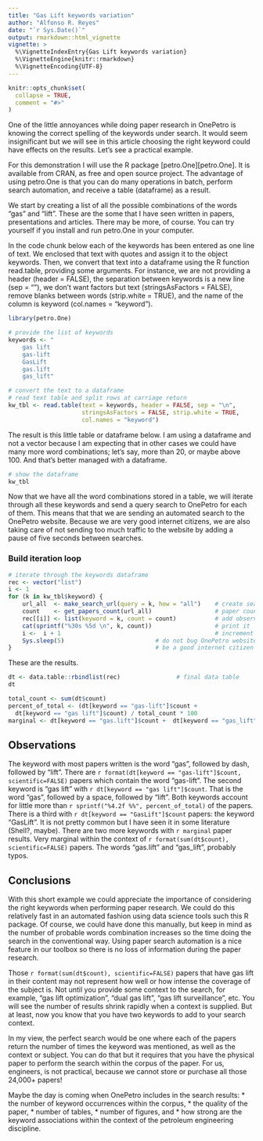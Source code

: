 ---
title: "Gas Lift keywords variation"
author: "Alfonso R. Reyes"
date: "`r Sys.Date()`"
output: rmarkdown::html_vignette
vignette: >
  %\VignetteIndexEntry{Gas Lift keywords variation}
  %\VignetteEngine{knitr::rmarkdown}
  %\VignetteEncoding{UTF-8}
---

```{r setup, include = FALSE}
knitr::opts_chunk$set(
  collapse = TRUE,
  comment = "#>"
)
```

One of the little annoyances while doing paper research in OnePetro is knowing the correct spelling of the keywords under search. It would seem insignificant but we will see in this article choosing the right keyword could have effects on the results. Let's see a practical example.

For this demonstration I will use the R package [petro.One][petro.One]. It is available from CRAN, as free and open source project. The advantage of using petro.One is that you can do many operations in batch, perform search automation, and receive a table (dataframe) as a result.

We start by creating a list of all the possible combinations of the words "gas" and "lift". These are the some that I have seen written in papers, presentations and articles. There may be more, of course. You can try yourself if you install and run petro.One in your computer.

In the code chunk below each of the keywords has been entered as one line of text. We enclosed that text with quotes and assign it to the object keywords. Then, we convert that text into a dataframe using the R function read.table, providing some arguments. For instance, we are not providing a header (header = FALSE), the separation between keywords is a new line (sep = "\n"), we don't want factors but text (stringsAsFactors = FALSE), remove blanks between words (strip.white = TRUE), and the name of the column is keyword (col.names = "keyword").

```{r}
library(petro.One)

# provide the list of keywords
keywords <- "    
    gas lift
    gas-lift
    GasLift
    gas.lift
    gas_lift"

# convert the text to a dataframe
# read text table and split rows at carriage return
kw_tbl <- read.table(text = keywords, header = FALSE, sep = "\n", 
                     stringsAsFactors = FALSE, strip.white = TRUE, 
                     col.names = "keyword")
```


The result is this little table or dataframe below. I am using a dataframe and not a vector because I am expecting that in other cases we could have many more word combinations; let's say, more than 20, or maybe above 100. And that's better managed with a dataframe.

```{r}
# show the dataframe
kw_tbl  
```

Now that we have all the word combinations stored in a table, we will iterate through all these keywords and send a query search to OnePetro for each of them. This means that that we are sending an automated search to the OnePetro website. Because we are very good internet citizens, we are also taking care of not sending too much traffic to the website by adding a pause of five seconds between searches.

### Build iteration loop

```{r rows.print = 20}
# iterate through the keywords dataframe
rec <- vector("list")
i <- 1
for (k in kw_tbl$keyword) {
    url_all  <- make_search_url(query = k, how = "all")    # create search query
    count    <- get_papers_count(url_all)                  # paper count
    rec[[i]] <- list(keyword = k, count = count)           # add observation
    cat(sprintf("%30s %5d \n", k, count))                  # print it
    i <-  i + 1                                            # increment counter
    Sys.sleep(5)                          # do not bug OnePetro website too much
}                                         # be a good internet citizen

```

These are the results.

```{r}
dt <- data.table::rbindlist(rec)                # final data table
dt
```

```{r, echo=FALSE}
total_count <- sum(dt$count)
percent_of_total <- (dt[keyword == "gas-lift"]$count +  
  dt[keyword == "gas lift"]$count) / total_count * 100
marginal <- dt[keyword == "gas.lift"]$count +  dt[keyword == "gas_lift"]$count
```


## Observations
The keyword with most papers written is the word "gas", followed by dash, followed by "lift". There are `r format(dt[keyword == "gas-lift"]$count, scientific=FALSE)` papers which contain the word "gas-lift". The second keyword is "gas lift" with `r dt[keyword == "gas lift"]$count`. That is the word "gas", followed by a space, followed by "lift". Both keywords account for little more than `r sprintf("%4.2f %%", percent_of_total)` of the papers. There is a third with `r dt[keyword == "GasLift"]$count` papers: the keyword "GasLift". It is not pretty common but I have seen it in some literature (Shell?, maybe). There are two more keywords with `r marginal` paper results. Very marginal within the context of `r format(sum(dt$count), scientific=FALSE)` papers. The words "gas.lift" and "gas_lift", probably typos.

## Conclusions
With this short example we could appreciate the importance of considering the right keywords when performing paper research. We could do this relatively fast in an automated fashion using data science tools such this R package. Of course, we could have done this manually, but keep in mind as the number of probable words combination increases so the time doing the search in the conventional way. Using paper search automation is a nice feature in our toolbox so there is no loss of information during the paper research.

Those `r format(sum(dt$count), scientific=FALSE)` papers that have gas lift in their content may not represent how well or how intense the coverage of the subject is. Not until you provide some context to the search, for example, "gas lift optimization", "dual gas lift", "gas lift surveillance", etc. You will see the number of results shrink rapidly when a context is supplied. But at least, now you know that you have two keywords to add to your search context.

In my view, the perfect search would be one where each of the papers return the number of times the keyword was mentioned, as well as the context or subject. You can do that but it requires that you have the physical paper to perform the search within the corpus of the paper. For us, engineers, is not practical, because we cannot store or purchase all those 24,000+ papers!

Maybe the day is coming when OnePetro includes in the search results: 
* the number of keyword occurrences within the corpus, 
* the quality of the paper, 
* number of tables, 
* number of figures, and 
* how strong are the keyword associations within the context of the petroleum engineering discipline.
